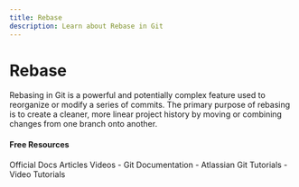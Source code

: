 ```yaml
---
title: Rebase
description: Learn about Rebase in Git
---
```


# Rebase

Rebasing in Git is a powerful and potentially complex feature used to reorganize or modify a series of commits. The primary purpose of rebasing is to create a cleaner, more linear project history by moving or combining changes from one branch onto another.

#### Free Resources

<Tabs defaultValue="official">
<TabsList>
<TabsTrigger value="official">Official Docs</TabsTrigger>
<TabsTrigger value="article">Articles</TabsTrigger>
<TabsTrigger value="video">Videos</TabsTrigger>
</TabsList>

<TabsContent value="official">
- <Link href="https://git-scm.com/docs">Git Documentation</Link>
</TabsContent>
<TabsContent value="article">
- <Link href="https://www.atlassian.com/git/tutorials">Atlassian Git Tutorials</Link>
</TabsContent>
<TabsContent value="video">
- <Link href="https://www.youtube.com/results?search_query=git+rebase+tutorial">Video Tutorials</Link>
</TabsContent>
</Tabs>
